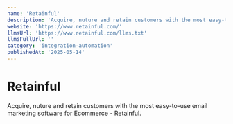 ```yaml
---
name: 'Retainful'
description: 'Acquire, nuture and retain customers with the most easy-to-use email marketing software for Ecommerce - Retainful.'
website: 'https://www.retainful.com/'
llmsUrl: 'https://www.retainful.com/llms.txt'
llmsFullUrl: ''
category: 'integration-automation'
publishedAt: '2025-05-14'
---
```


# Retainful

Acquire, nuture and retain customers with the most easy-to-use email marketing software for Ecommerce - Retainful.
